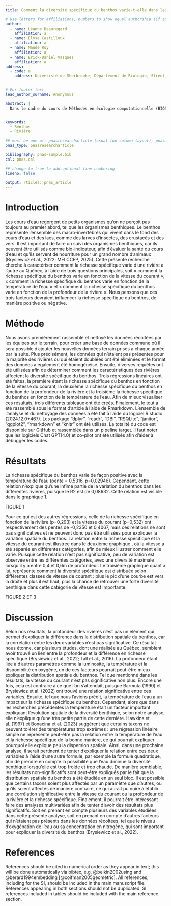```yaml
---
title: Comment la diversité spécifique du benthos varie-t-elle dans les rivières du Québec?

# Use letters for affiliations, numbers to show equal authorship (if applicable) and to indicate the corresponding author
author:
  - name: Léanne Beauregard
    affiliation: a
  - name: Élyse Castilloux
    affiliation: a
  - name: Maude Roy
    affiliation: a
  - name: Erick-Daniel Vasquez
    affiliation: a
address:
  - code: a
    address: Univeristé de Sherbrooke, Département de Biologie, Street, City, State, Zip


# For footer text
lead_author_surname: Anonymous

abstract: |
  Dans le cadre du cours de Méthodes en écologie computationnelle (BIO500) nous avons analysé les données de 43 rivières, récoltées entre 2016 et 2021, sur la biodiversité benthique sur les rivières du Québec. Plus précisément, nous avons cherché à comprendre comment la diversité spécifique du benthos varie en fonction de la vitesse du courant, de la profondeur de la rivière et de la température de l’eau. Contrairement à ce que nous pensions, les résultats démontrent que seule la température de l’eau affecte significativement la richesse spécifique du benthos, mais que ce facteur n’explique qu’une infime partie de sa variance spatiale.


keywords:
  - Benthos
  - Rivière

## must be one of: pnasresearcharticle (usual two-column layout), pnasmathematics (one column layout), or pnasinvited (invited submissions only)
pnas_type: pnasresearcharticle

bibliography: pnas-sample.bib
csl: pnas.csl

## change to true to add optional line numbering
lineno: false

output: rticles::pnas_article
---
```


Introduction 
========================================

Les cours d’eau regorgent de petits organismes qu’on ne perçoit pas toujours au premier abord, tel que les organismes benthiques. Le benthos représente l’ensemble des macro-invertébrés qui vivent dans le fond des cours d’eau et des lacs, comme des larves d’insectes, des crustacés et des vers. Il est important de faire un suivi des organismes benthiques, car ils peuvent être utilisés comme bio-indicateur, afin d’évaluer la santé du cours d’eau et qu’ils servent de nourriture pour un grand nombre d’animaux (Brysiewicz et al., 2022; MELCCFP, 2025). Cette présente recherche cherche à caractériser comment la richesse spécifique varie d’une rivière à l’autre au Québec, à l’aide de trois questions principales, soit « comment la richesse spécifique du benthos varie en fonction de la vitesse du courant », « comment la richesse spécifique du benthos varie en fonction de la température de l’eau » et « comment la richesse spécifique du benthos varie en fonction de la profondeur de la rivière ». Nous pensons que ces trois facteurs devraient influencer la richesse spécifique du benthos, de manière positive ou négative.

Méthode 
========================================
Nous avons premièrement rassemblé et nettoyé les données récoltées par les équipes sur le terrain, pour créer une base de données commune où il sera possible d'ajouter les nouvelles données terrain prises à chaque année par la suite. Plus précisément, les données qui n’étaient pas présentes pour la majorité des rivières ou qui étaient doublées ont été éliminées et le format des données a également été homogénéisé. Ensuite, diverses requêtes ont été utilisées afin de déterminer comment les caractéristiques des rivières affectent la diversité spécifique du benthos. Trois régressions linéaires ont été faites, la première étant la richesse spécifique du benthos en fonction de la vitesse du courant, la deuxième la richesse spécifique du benthos en fonction de la profondeur de la rivière et la troisième la richesse spécifique du benthos en fonction de la température de l’eau. Afin de mieux visualiser ces résultats, trois différents tableaux ont été créés. Finalement, le tout a été rassemblé sous le format d’article à l’aide de Rmarkdown. L’ensemble de l’analyse et du nettoyage des données a été fait à l’aide du logiciel R studio (2024.12.0+467). Les package "dplyr", "readr", "DBI", "RSQLite", "janitor", "ggplot2", "rmarkdown" et "knitr" ont été utilisés. La totalité du code est disponible sur GitHub et rassemblée dans un pipeline target. Il faut noter que les logiciels Chat GPT(4.0) et co-pilot ont été utilisés afin d’aider à débugger les codes.

Résultats 
========================================
La richesse spécifique du benthos varie de façon positive avec la température de l’eau (pente = 0,5316, p=0,02946). Cependant, cette relation n’explique qu’une infime partie de la variation du benthos dans les différentes rivières, puisque le R2 est de 0,08632. Cette relation est visible dans le graphique 1.

FIGURE 1

Pour ce qui est des autres régressions, celle de la richesse spécifique en fonction de la rivière (p=0,293) et la vitesse du courant (p=0,532) ont respectivement des pentes de -0,2350 et 0,4067, mais ces relations ne sont pas significatives et ne peuvent donc pas être utilisées pour expliquer la variation spatiale du benthos. La relation entre la richesse spécifique et la vitesse du courant est illustrée dans le deuxième graphique , où la vitesse a été séparée en différentes catégories, afin de mieux illustrer comment elle varie. Puisque cette relation n’est pas significative, peu de variation est observée entre les différentes catégories, avec une diversité maximale lorsqu’il y a entre 0,4 et 0,6m de profondeur. Le troisième graphique quant à lui, représente comment la diversité spécifique est distribuée selon différentes classes de vitesse de courant : plus le pic d’une courbe est vers la droite et plus il est haut, plus la chance de retrouver une forte diversité benthique dans cette catégorie de vitesse est importante. 

FIGURE 2 ET 3

Discussion 
========================================
Selon nos résultats, la profondeur des rivières n’est pas un élément qui permet d’expliquer la différence dans la distribution spatiale du benthos, car la corrélation entre les deux variables n’est pas significative. Ce résultat nous étonne, car plusieurs études, dont une réalisée au Québec, semblent avoir trouvé un lien entre la profondeur et la différence en richesse spécifique (Brysiewicz et al., 2022; Tall et al., 2016). La profondeur étant liée à d’autres paramètres comme la luminosité, la température et la disponibilité en oxygène, un de ces facteurs pourrait peut-être mieux expliquer la distribution spatiale du benthos.
Tel que mentionné dans les résultats, la vitesse du courant n’est pas significative non plus. Encore une fois, cela est contraire à ce que l’on s’attendait, puisque Barmuta (1990) et Brysiewicz et al. (2022) ont trouvé une relation significative entre ces variables. 
Ensuite, tel que nous l’avions prédit, la température de l’eau a un impact sur la richesse spécifique du benthos. Cependant, alors que dans les recherches précédentes la température était un facteur important expliquant l’évolution spatiale de la diversité benthique, selon notre analyse, elle n’explique qu’une très petite partie de cette dernière. Hawkins et al. (1997) et Bonacina et al. (2023) suggèrent que certains taxons ne peuvent tolérer des températures trop extrêmes : une régression linéaire simple ne représente peut-être pas la relation entre la température de l’eau et la richesse spécifique de la bonne manière, ce qui pourrait expliquer pourquoi elle explique peu la dispersion spatiale. Ainsi, dans une prochaine analyse, il serait pertinent de tenter d’expliquer la relation entre ces deux variables à l’aide d’une autre formule, par exemple la formule quadratique, afin de prendre en compte la possibilité que l’eau diminue la diversité benthique lorsqu’elle est trop froide et trop chaude. 
De manière semblable, les résultats non-significatifs sont peut-être expliqués par le fait que la distribution spatiale du benthos a été étudiée en un seul bloc. Il est possible que certains taxons soient plus affectés par un paramètre que d’autres, ou qu’ils soient affectés de manière contraire, ce qui aurait pu nuire à établir une corrélation significative entre la vitesse du courant ou la profondeur de la rivière et la richesse spécifique.
Finalement, il pourrait être intéressant faire des analyses multivariées afin de tenter d’avoir des résultats plus significatifs. Soit en prenant en compte plusieurs des variables étudiées dans cette présente analyse, soit en prenant en compte d’autres facteurs qui n’étaient pas présents dans les données récoltées, tel que le niveau d’oxygénation de l’eau ou sa concentration en nitrogène, qui sont important pour expliquer la diversité du benthos (Brysiewicz et al., 2022). 


References {#references .unnumbered}
========================================


References should be cited in numerical order as they appear in text;
this will be done automatically via bibtex, e.g. @belkin2002using and
@berard1994embedding [@coifman2005geometric]. All references, including
for the SI, should be included in the main manuscript file. References
appearing in both sections should not be duplicated. SI references
included in tables should be included with the main reference section.



<!-- Leave these lines as they are at the end of your .Rmd file to ensure placement of methods & acknowledgements sections before the references-->
\showmatmethods
\showacknow
\pnasbreak
